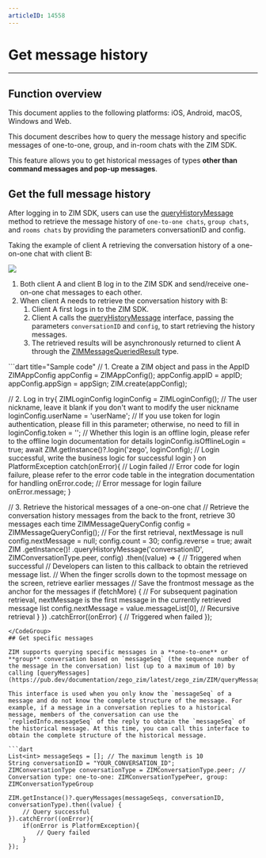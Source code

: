 ```yaml
---
articleID: 14558
---
```



# Get message history  

- - -

## Function overview

<Note title="Note">

This document applies to the following platforms: iOS, Android, macOS, Windows and Web.
</Note>

This document describes how to query the message history and specific messages of one-to-one, group, and in-room chats with the ZIM SDK.

<Note title="Note">

This feature allows you to get historical messages of types **other than command messages and pop-up messages**.
</Note>


## Get the full message history

After logging in to ZIM SDK, users can use the [queryHistoryMessage](https://pub.dev/documentation/zego_zim/latest/zego_zim/ZIM/queryHistoryMessage.html) method to retrieve the message history of `one-to-one chats`, `group chats`, and `rooms chats` by providing the parameters conversationID and config.

Taking the example of client A retrieving the conversation history of a one-on-one chat with client B:

<Frame width="512" height="auto" caption=""><img src="https://storage.zego.im/sdk-doc/Pics/in_app_chat/queryHistoryMessage.png" /></Frame>

1. Both client A and client B log in to the ZIM SDK and send/receive one-on-one chat messages to each other.
2. When client A needs to retrieve the conversation history with B:
    1. Client A first logs in to the ZIM SDK.
    2. Client A calls the [queryHistoryMessage](https://pub.dev/documentation/zego_zim/latest/zego_zim/ZIM/queryHistoryMessage.html) interface, passing the parameters `conversationID` and `config`, to start retrieving the history messages.
    3. The retrieved results will be asynchronously returned to client A through the [ZIMMessageQueriedResult](https://pub.dev/documentation/zego_zim/latest/zego_zim/ZIMMessageQueriedResult-class.html) type.


<CodeGroup>
```dart title="Sample code"
// 1. Create a ZIM object and pass in the AppID
ZIMAppConfig appConfig = ZIMAppConfig();
appConfig.appID = appID;
appConfig.appSign = appSign;
ZIM.create(appConfig);

// 2. Log in
 try{
    ZIMLoginConfig loginConfig = ZIMLoginConfig();
    // The user nickname, leave it blank if you don't want to modify the user nickname
    loginConfig.userName = 'userName';
    // If you use token for login authentication, please fill in this parameter; otherwise, no need to fill in
    loginConfig.token = '';
    // Whether this login is an offline login, please refer to the offline login documentation for details
    loginConfig.isOfflineLogin = true;
    await ZIM.getInstance()?.login('zego', loginConfig);
    // Login successful, write the business logic for successful login
  } on PlatformException catch(onError){
    // Login failed
    // Error code for login failure, please refer to the error code table in the integration documentation for handling
    onError.code;
    // Error message for login failure
    onError.message;
  }


// 3. Retrieve the historical messages of a one-on-one chat
// Retrieve the conversation history messages from the back to the front, retrieve 30 messages each time
  ZIMMessageQueryConfig config = ZIMMessageQueryConfig();
// For the first retrieval, nextMessage is null
  config.nextMessage = null;
  config.count = 30;
  config.reverse = true;
  await ZIM
      .getInstance()!
      .queryHistoryMessage('conversationID', ZIMConversationType.peer, config)
      .then((value) => {
            // Triggered when successful
            // Developers can listen to this callback to obtain the retrieved message list.
            // When the finger scrolls down to the topmost message on the screen, retrieve earlier messages
            // Save the frontmost message as the anchor for the messages
            if (fetchMore) {
              // For subsequent pagination retrieval, nextMessage is the first message in the currently retrieved message list
              config.nextMessage = value.messageList[0],
              // Recursive retrieval
            }
          })
      .catchError((onError) {
    // Triggered when failed
  });
```
</CodeGroup>
## Get specific messages

ZIM supports querying specific messages in a **one-to-one** or **group** conversation based on `messageSeq` (the sequence number of the message in the conversation) list (up to a maximum of 10) by calling [queryMessages](https://pub.dev/documentation/zego_zim/latest/zego_zim/ZIM/queryMessages.html).

This interface is used when you only know the `messageSeq` of a message and do not know the complete structure of the message. For example, if a message in a conversation replies to a historical message, members of the conversation can use the `repliedInfo.messageSeq` of the reply to obtain the `messageSeq` of the historical message. At this time, you can call this interface to obtain the complete structure of the historical message.

```dart
List<int> messageSeqs = []; // The maximum length is 10
String conversationID = "YOUR_CONVERSATION_ID";
ZIMConversationType conversationType = ZIMConversationType.peer; // Conversation type: one-to-one: ZIMConversationTypePeer, group: ZIMConversationTypeGroup

ZIM.getInstance()?.queryMessages(messageSeqs, conversationID, conversationType).then((value) {
    // Query successful
}).catchError((onError){
    if(onError is PlatformException){
        // Query failed
    }
});
```
